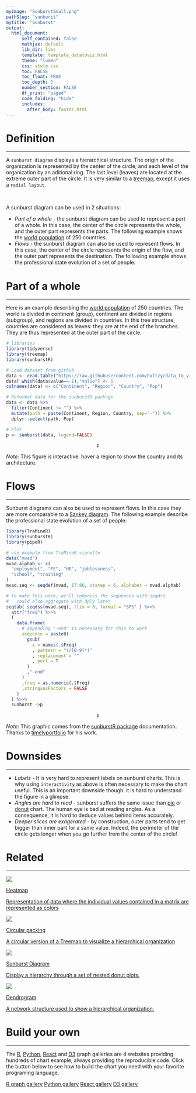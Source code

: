 ```yaml
---
myimage: "SunburstSmall.png"
pathSlug: "sunburst"
mytitle: "Sunburst"
output:
  html_document:
      self_contained: false
      mathjax: default
      lib_dir: libs
      template: template_datatoviz.html
      theme: "lumen"
      css: style.css
      toc: FALSE
      toc_float: TRUE
      toc_depth: 2
      number_section: FALSE
      df_print: "paged"
      code_folding: "hide"
      includes:
        after_body: footer.html
---
```



<div class="mycontent">



# Definition {#definition}
***

A `sunburst diagram` displays a hierarchical structure. The origin of the organization is represented by the center of the circle, and each level of the organization by an aditional ring. The last level (leaves) are located at the extreme outer part of the circle. It is very similar to a [treemap](https://www.data-to-viz.com/graph/treemap.html), except it uses a `radial layout`.

<br>

A sunburst diagram can be used in 2 situations:

- *Part of a whole* - the sunburst diagram can be used to represent a part of a whole. In this case, the center of the circle represents the whole, and the outer part represents the parts. The following example shows the [world population](https://www.data-to-viz.com/story/SevCatOneNumNestedOneObsPerGroup.html) of 250 countries.
- *Flows* - the sunburst diagram can also be used to represent flows. In this case, the center of the circle represents the origin of the flow, and the outer part represents the destination. The following example shows the professional state evolution of a set of people.




# Part of a whole
***
Here is an example describing the [world population](https://www.data-to-viz.com/story/SevCatOneNumNestedOneObsPerGroup.html) of 250 countries. The world is divided in continent (group), continent are divided in regions (subgroup), and regions are divided in countries. In this tree structure, countries are considered as leaves: they are at the end of the branches. They are thus represented at the outer part of the circle.

```r
# libraries
library(tidyverse)
library(treemap)
library(sunburstR)

# Load dataset from github
data <- read.table("https://raw.githubusercontent.com/holtzy/data_to_viz/master/Example_dataset/11_SevCatOneNumNestedOneObsPerGroup.csv", header=T, sep=";")
data[ which(data$value==-1),"value"] <- 1
colnames(data) <- c("Continent", "Region", "Country", "Pop")

# Reformat data for the sunburstR package
data <- data %>%
  filter(Continent != "") %>%
  mutate(path = paste(Continent, Region, Country, sep="-")) %>%
  dplyr::select(path, Pop)

# Plot
p <- sunburst(data, legend=FALSE)
```

<center>
```r
p
```
</center>

*Note*: This figure is interactive: hover a region to show the country and its architecture.





# Flows
***

Sunburst diagrams can also be used to represent flows. In this case they are more comparable to a [Sankey diagram](https://www.data-to-viz.com/graph/sankey.html). The following example describe the professional state evolution of a set of people:

```r
library(TraMineR)
library(sunburstR)
library(pipeR)

# use example from TraMineR vignette
data("mvad")
mvad.alphab <- c(
  "employment", "FE", "HE", "joblessness",
  "school", "training"
)
mvad.seq <- seqdef(mvad, 17:86, xtstep = 6, alphabet = mvad.alphab)

# to make this work, we'll compress the sequences with seqdss
#   could also aggregate with dply later
seqtab( seqdss(mvad.seq), tlim = 0, format = "SPS" ) %>>%
  attr("freq") %>>%
  (
    data.frame(
      # appending "-end" is necessary for this to work
      sequence = paste0(
        gsub(
          x = names(.$Freq)
          , pattern = "(/[0-9]*)"
          , replacement = ""
          , perl = T
        )
        ,"-end"
      )
      ,freq = as.numeric(.$Freq)
      ,stringsAsFactors = FALSE
    )
  ) %>>%
  sunburst ->p
```
<center>
```r
p
```
</center>

*Note*: This graphic comes from the [sunburstR package](http://www.buildingwidgets.com/blog/2015/7/2/week-26-sunburstr) documentation. Thanks to [timelyportfolio](https://twitter.com/timelyportfolio?lang=en) for his work.


# Downsides
***

- *Labels* - It is very hard to represent labels on sunburst charts. This is why using `interactivity` as above is often necessary to make the chart useful. This is an important downside though: it is hard to understand the figure in a glimpse.
- *Angles are hard to read* - sunburst suffers the same issue than [pie](https://www.data-to-viz/caveat/pie.html) or [donut](https://www.data-to-viz/caveat/pie.html) chart. The human eye is bad at reading angles. As a consequence, it is hard to deduce values behind items accurately.
- *Deeper slices are exagerated* - by construction, outer parts tend to get bigger than inner part for a same value. Indeed, the perimeter of the circle gets longer when you go further from the center of the circle!




# Related {#related}
***


<div class="row">
  <div class="col-lg-3 col-md-6 col-sm-6">
  <a href="http://www.data-to-viz.com/graph/heatmap.html" class="btn btn-primary mybtnrelated" style="margin-bottom:4px;white-space: normal !important;">
  <img  src="https://github.com/holtzy/data_to_viz/raw/master/img/section/HeatmapSmall.png">
  <p class="mytitlerelated">Heatmap</p>
  <p class="mytextrelated">Representation of data where the individual values contained in a matrix are represented as colors</p>
  </a>
  </div>
  <div class="col-lg-3 col-md-6 col-sm-6">
  <a href="https://www.data-to-viz.com/graph/circularpacking.html" class="btn btn-primary mybtnrelated" style="margin-bottom:4px;white-space: normal !important;">
  <img  src="https://github.com/holtzy/data_to_viz/raw/master/img/section/CircularPackingSmall.png">
  <p class="mytitlerelated">Circular packing</p>
  <p class="mytextrelated">A circular version of a Treemap to visualize a hierarchical organization</p>
  </a>
  </div>
  <div class="col-lg-3 col-md-6 col-sm-6">
  <a href="https://www.data-to-viz.com/graph/sunburst.html" class="btn btn-primary mybtnrelated" style="margin-bottom:4px;white-space: normal !important;">
  <img  src="https://github.com/holtzy/data_to_viz/raw/master/img/section/SunburstSmall.png">
  <p class="mytitlerelated">Sunburst Diagram</p>
  <p class="mytextrelated">Display a hierarchy through a set of nested donut plots.</p>
  </a>
  </div>
  <div class="col-lg-3 col-md-6 col-sm-6">
  <a href="http://www.data-to-viz.com/graph/dendrogram.html" class="btn btn-primary mybtnrelated" style="margin-bottom:4px;white-space: normal !important;">
  <img  src="https://github.com/holtzy/data_to_viz/raw/master/img/section/DendrogramSmall.png">
  <p class="mytitlerelated">Dendrogram</p>
  <p class="mytextrelated">A network structure used to show a hierarchical organization.</p>
  </a>
  </div>
</div>




# Build your own {#code}
***

The [R](https://www.r-graph-gallery.com), [Python](https://www.python-graph-gallery.com), [React](https://www.react-graph-gallery.com) and [D3](https://d3-graph-gallery.com) graph galleries are 4 websites providing hundreds of chart example, always providing the reproducible code. Click the button below to see how to build the chart you need with your favorite programing language.

<p>
<a href="https://www.r-graph-gallery.com" class="btn btn-primary">R graph gallery</a>
<a href="https://python-graph-gallery.com" class="btn btn-primary">Python gallery</a>
<a href="https://www.react-graph-gallery.com" class="btn btn-primary">React gallery</a>
<a href="https://d3-graph-gallery.com" class="btn btn-primary">D3 gallery</a>
</p>

</div>
